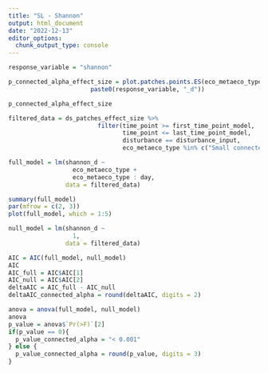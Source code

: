 ```yaml
---
title: "SL - Shannon"
output: html_document
date: "2022-12-13"
editor_options: 
  chunk_output_type: console
---
```


```r
response_variable = "shannon"
```

```r
p_connected_alpha_effect_size = plot.patches.points.ES(eco_metaeco_type_input,
                       paste0(response_variable, "_d"))

p_connected_alpha_effect_size
```

```r
filtered_data = ds_patches_effect_size %>%
                         filter(time_point >= first_time_point_model,
                                time_point <= last_time_point_model,
                                disturbance == disturbance_input,
                                eco_metaeco_type %in% c("Small connected to large","Large connected to small"))
```

```r
full_model = lm(shannon_d ~
                  eco_metaeco_type + 
                  eco_metaeco_type : day,
                data = filtered_data)

summary(full_model)
par(mfrow = c(2, 3))
plot(full_model, which = 1:5)
```

```r
null_model = lm(shannon_d ~
                  1,
                data = filtered_data)

AIC = AIC(full_model, null_model)
AIC
AIC_full = AIC$AIC[1]
AIC_null = AIC$AIC[2]
deltaAIC = AIC_full - AIC_null
deltaAIC_connected_alpha = round(deltaAIC, digits = 2)

anova = anova(full_model, null_model)
anova
p_value = anova$`Pr(>F)`[2]
if(p_value == 0){
  p_value_connected_alpha = "< 0.001"
} else {
  p_value_connected_alpha = round(p_value, digits = 3)
}
```